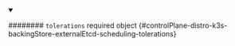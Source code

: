 
<details className="config-field" data-expandable="false" open>
<summary>

######## `tolerations` <span className="config-field-required" data-required="false">required</span> <span className="config-field-type">object</span> <span className="config-field-default"></span> <span className="config-field-enum"></span> {#controlPlane-distro-k3s-backingStore-externalEtcd-scheduling-tolerations}



</summary>



</details>
